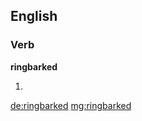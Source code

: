 ==English==

===Verb===
'''ringbarked'''

# {{en-past of|ringbark}}

[[de:ringbarked]]
[[mg:ringbarked]]